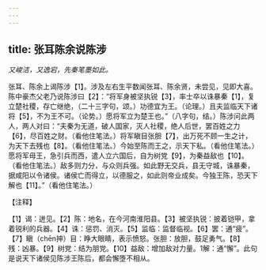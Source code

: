 ```yaml
---
---
---
```

title: 张耳陈余说陈涉
---



*又峻洁，又逸宕，先秦笔墨如此。*

张耳、陈余上谒陈涉【1】。涉及左右生平数闻张耳、陈余贤，未尝见，见即大喜。
陈中豪杰父老乃说陈涉曰【2】：“将军身被坚执锐【3】，率士卒以诛暴秦【1】，复立楚社稷，存亡继绝，（二十三字句，颂。）功德宜为王。（论理。）且夫监临天下诸将【5】，不为王不可。（论势。）愿将军立为楚王也。”（八字句，结。）陈涉问此两人，两人对曰：“夫秦为无道，破人国家，灭人社稷，绝人后世，罢百姓之力【6】，尽百姓之财。（看他住笔法。）将军瞋目张胆【7】，出万死不顾一生之计，为天下去残也【8】。（看他住笔法。）今始至陈而王之，示天下私。（看他住笔法。）愿将军毋王，急引兵而西，遣人立六国后，自为树党【9】，为秦益敌也【10】。（看他住笔法。）敌多则力分，与众则兵强。如此野无交兵，县无守城，诛暴秦，据咸阳以令诸侯。诸侯亡而得立，以德服之，如此则帝业成矣。今独王陈，恐天下解也【11】。”（看他住笔法。）

【注释】

【1】谒：迸见。【2】陈：地名，在今河南淮阳县。【3】被坚执锐：披着铠甲，拿着锐利的兵器。【4】诛：惩罚、消灭。【5】监临：监督临视。【6】罢：通“疲”。【7】瞋（chēn抻）目：睁大眼睛，表示愤怒。张胆：放胆，鼓足勇气。【8】残：凶暴。【9】树党：结为朋党。【10】益敌：增加敌对力量。1解：通“懈”。此句是说天下诸侯见陈涉王陈后，都会懈堕不相从。
